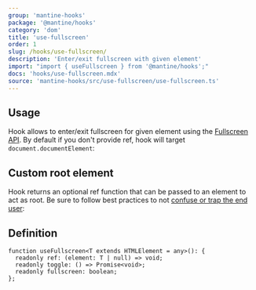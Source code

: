 ```yaml
---
group: 'mantine-hooks'
package: '@mantine/hooks'
category: 'dom'
title: 'use-fullscreen'
order: 1
slug: /hooks/use-fullscreen/
description: 'Enter/exit fullscreen with given element'
import: "import { useFullscreen } from '@mantine/hooks';"
docs: 'hooks/use-fullscreen.mdx'
source: 'mantine-hooks/src/use-fullscreen/use-fullscreen.ts'
---
```



## Usage

Hook allows to enter/exit fullscreen for given element using the [Fullscreen API](https://developer.mozilla.org/en-US/docs/Web/API/Fullscreen_API).
By default if you don't provide ref, hook will target `document.documentElement`:

<Demo data={HooksDemos.useFullscreenDemo} />

## Custom root element

Hook returns an optional ref function that can be passed to an element to act as root.
Be sure to follow best practices to not [confuse or trap the end user](https://developer.mozilla.org/en-US/docs/Web/API/Fullscreen_API/Guide#things_your_users_want_to_know):

<Demo data={HooksDemos.useFullscreenRefDemo} />

## Definition

```tsx
function useFullscreen<T extends HTMLElement = any>(): {
  readonly ref: (element: T | null) => void;
  readonly toggle: () => Promise<void>;
  readonly fullscreen: boolean;
};
```

